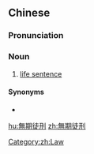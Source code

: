 {{also|无期徒刑}}
==Chinese==
{{zh-forms|s=无期徒刑|type=22}}
{{wikipedia|lang=zh}}

===Pronunciation===
{{zh-pron
|m=wú期 túxíng
|c=mou4 kei4 tou4 jing4
|cat=n
}}

===Noun===
{{zh-noun}}

# [[life sentence]]

====Synonyms====
* {{zh-l|終身監禁}}

[[Category:zh:Law]]

[[hu:無期徒刑]]
[[zh:無期徒刑]]